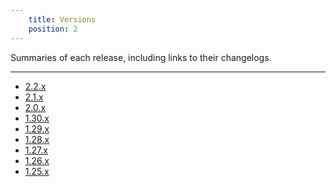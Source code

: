 ```yaml
---
    title: Versions
    position: 2
---
```


Summaries of each release, including links to their changelogs.

---

- [2.2.x](doc:release-notes-2-2)
- [2.1.x](doc:release-notes-2-1)
- [2.0.x](doc:release-notes-2-0)
- [1.30.x](doc:release-notes-1-30)
- [1.29.x](doc:release-notes-1-29)
- [1.28.x](doc:release-notes-1-28)
- [1.27.x](doc:release-notes-1-27)
- [1.26.x](doc:release-notes-1-26)
- [1.25.x](doc:release-notes-1-25)
